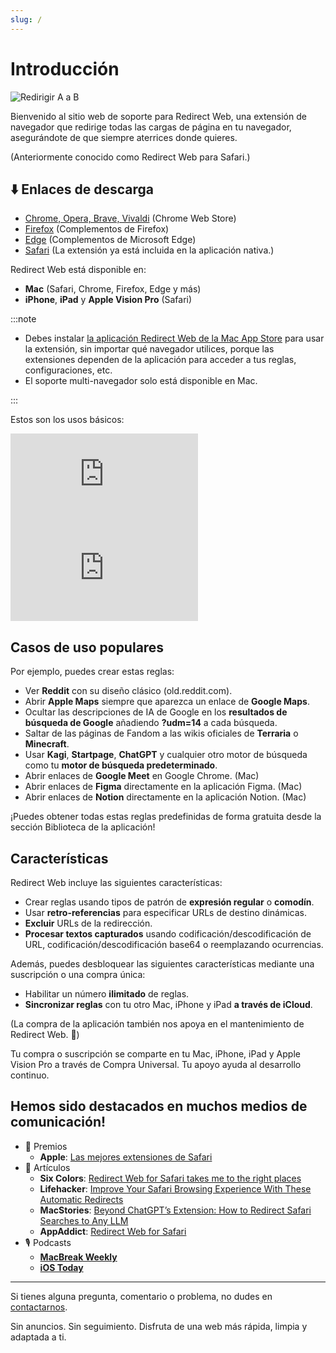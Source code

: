 ```yaml
---
slug: /
---
```



# Introducción

<div style={{display: "flex", flexDirection: "column", alignItems: "flex-start", marginBottom: "25px"}}>
  <img src="./img/redirect-a-to-b.png" style={{display: "block", minWidth: "360px", maxWidth: "500px", width: "100%", height: "auto", marginBottom: "25px"}} alt="Redirigir A a B" />
  <ExtensionStoreLinks />
</div>

Bienvenido al sitio web de soporte para Redirect Web, una extensión de navegador que redirige todas las cargas de página en tu navegador, asegurándote de que siempre aterrices donde quieres.

(Anteriormente conocido como Redirect Web para Safari.)

## ⬇️ Enlaces de descarga

- [Chrome, Opera, Brave, Vivaldi](https://chromewebstore.google.com/detail/ffglckbhfbfmdkefdmjbhpnffkcmlhdh) (Chrome Web Store)
- [Firefox](https://addons.mozilla.org/firefox/addon/redirect-web/) (Complementos de Firefox)
- [Edge](https://microsoftedge.microsoft.com/addons/detail/hmfkakfdccgdpgemaicfgngnmflefpga) (Complementos de Microsoft Edge)
- [Safari](https://apps.apple.com/app/id1571283503) (La extensión ya está incluida en la aplicación nativa.)

Redirect Web está disponible en:

- **Mac** (Safari, Chrome, Firefox, Edge y más)
- **iPhone**, **iPad** y **Apple Vision Pro** (Safari)

:::note

- Debes instalar [la aplicación Redirect Web de la Mac App Store](https://apps.apple.com/app/id1571283503) para usar la extensión, sin importar qué navegador utilices, porque las extensiones dependen de la aplicación para acceder a tus reglas, configuraciones, etc.
- El soporte multi-navegador solo está disponible en Mac.

:::

Estos son los usos básicos:

<iframe style={{width:"100%", aspectRatio:"9/16", height:"auto", maxHeight:"60vh", maxWidth:"35vh"}} src="https://www.youtube.com/embed/NaQ5X-v-qJU" title="Video de demostración de iOS (YouTube)" frameborder="0" allow="accelerometer; autoplay; clipboard-write; encrypted-media; gyroscope; picture-in-picture; web-share" allowfullscreen></iframe>

<iframe style={{width:"100%", aspectRatio:"17/9", height:"auto", maxHeight:"100vh"}} src="https://www.youtube.com/embed/5eU89Gu73SQ" title="Video de demostración de macOS (YouTube)" frameborder="0" allow="accelerometer; autoplay; clipboard-write; encrypted-media; gyroscope; picture-in-picture; web-share" allowfullscreen></iframe>

## Casos de uso populares

Por ejemplo, puedes crear estas reglas:

- Ver **Reddit** con su diseño clásico (old.reddit.com).
- Abrir **Apple Maps** siempre que aparezca un enlace de **Google Maps**.
- Ocultar las descripciones de IA de Google en los **resultados de búsqueda de Google** añadiendo **?udm=14** a cada búsqueda.
- Saltar de las páginas de Fandom a las wikis oficiales de **Terraria** o **Minecraft**.
- Usar **Kagi**, **Startpage**, **ChatGPT** y cualquier otro motor de búsqueda como tu **motor de búsqueda predeterminado**.
- Abrir enlaces de **Google Meet** en Google Chrome. (Mac)
- Abrir enlaces de **Figma** directamente en la aplicación Figma. (Mac)
- Abrir enlaces de **Notion** directamente en la aplicación Notion. (Mac)

¡Puedes obtener todas estas reglas predefinidas de forma gratuita desde la sección Biblioteca de la aplicación!

## Características

Redirect Web incluye las siguientes características:

- Crear reglas usando tipos de patrón de **expresión regular** o **comodín**.
- Usar **retro-referencias** para especificar URLs de destino dinámicas.
- **Excluir** URLs de la redirección.
- **Procesar textos capturados** usando codificación/descodificación de URL, codificación/descodificación base64 o reemplazando ocurrencias.

Además, puedes desbloquear las siguientes características mediante una suscripción o una compra única:

- Habilitar un número **ilimitado** de reglas.
- **Sincronizar reglas** con tu otro Mac, iPhone y iPad **a través de iCloud**.

(La compra de la aplicación también nos apoya en el mantenimiento de Redirect Web. 🙏)

Tu compra o suscripción se comparte en tu Mac, iPhone, iPad y Apple Vision Pro a través de Compra Universal. Tu apoyo ayuda al desarrollo continuo.

## Hemos sido destacados en muchos medios de comunicación!

* 🏅 Premios
    * **Apple**: [Las mejores extensiones de Safari](https://apps.apple.com/us/story/id1377753262)
* 📰 Artículos
    * **Six Colors**: [Redirect Web for Safari takes me to the right places](https://sixcolors.com/post/2022/11/redirect-web-for-safari-takes-me-to-the-right-places/)
    * **Lifehacker**: [Improve Your Safari Browsing Experience With These Automatic Redirects](https://lifehacker.com/improve-your-safari-browsing-experience-with-these-auto-1849812013)
    * **MacStories**: [Beyond ChatGPT’s Extension: How to Redirect Safari Searches to Any LLM](https://www.macstories.net/tutorials/beyond-chatgpts-extension-how-to-redirect-safari-searches-to-any-llm/)
    * **AppAddict**: [Redirect Web for Safari](https://appaddict.app/post/redirect-web-for-safari)
* 🎙️ Podcasts
    * [**MacBreak Weekly**](https://youtu.be/I251K3L2s88?t=7427)
    * [**iOS Today**](https://youtu.be/cWkwH84b6M4?t=636)

---

Si tienes alguna pregunta, comentario o problema, no dudes en [contactarnos](contact-us).

Sin anuncios. Sin seguimiento. Disfruta de una web más rápida, limpia y adaptada a ti.